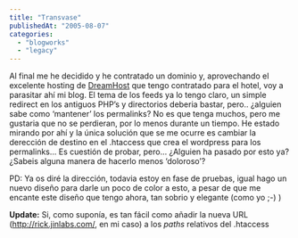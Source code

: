 ```yaml
---
title: "Transvase"
publishedAt: "2005-08-07"
categories: 
  - "blogworks"
  - "legacy"
---
```


Al final me he decidido y he contratado un dominio y, aprovechando el excelente hosting de [DreamHost](http://www.dreamhost.com/r.cgi?rickgc) que tengo contratado para el hotel, voy a parasitar ahí mi blog. El tema de los feeds ya lo tengo claro, un simple redirect en los antiguos PHP’s y directorios deberia bastar, pero.. ¿alguien sabe como ‘mantener’ los permalinks? No es que tenga muchos, pero me gustaria que no se perdieran, por lo menos durante un tiempo. He estado mirando por ahí y la única solución que se me ocurre es cambiar la derección de destino en el .htaccess que crea el wordpress para los permalinks… Es cuestión de probar, pero… ¿Alguien ha pasado por esto ya? ¿Sabeis alguna manera de hacerlo menos ‘doloroso’?

PD: Ya os diré la dirección, todavia estoy en fase de pruebas, igual hago un nuevo diseño para darle un poco de color a esto, a pesar de que me encante este diseño que tengo ahora, tan sobrio y elegante (como yo ;-) )

**Update:** Si, como suponía, es tan fácil como añadir la nueva URL (http://rick.jinlabs.com/, en mi caso) a los _paths_ relativos del .htaccess
